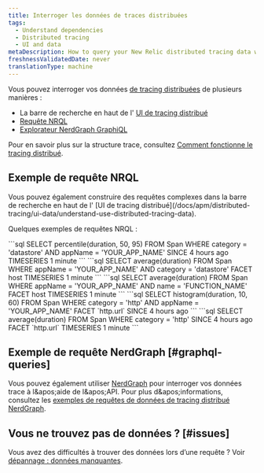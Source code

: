 ```yaml
---
title: Interroger les données de traces distribuées
tags:
  - Understand dependencies
  - Distributed tracing
  - UI and data
metaDescription: How to query your New Relic distributed tracing data with NRQL or the NerdGraph GraphiQL explorer.
freshnessValidatedDate: never
translationType: machine
---
```


Vous pouvez interroger vos données [de tracing distribuées](/docs/understand-dependencies/distributed-tracing/get-started/introduction-distributed-tracing) de plusieurs manières :

* La barre de recherche en haut de l' [UI de tracing distribué](/docs/apm/distributed-tracing/ui-data/understand-use-distributed-tracing-data)
* [Requête NRQL](#example-nrql-queries)
* [Explorateur NerdGraph GraphiQL](/docs/apis/graphql-api/tutorials/query-distributed-trace-data-using-graphql-api)

Pour en savoir plus sur la structure trace, consultez [Comment fonctionne le tracing distribué](/docs/understand-dependencies/distributed-tracing/get-started/how-new-relic-distributed-tracing-works).

## Exemple de requête NRQL

<Callout variant="tip">
  Vous pouvez également construire des requêtes complexes dans la barre de recherche en haut de l' [UI de tracing distribué](/docs/apm/distributed-tracing/ui-data/understand-use-distributed-tracing-data).
</Callout>

Quelques exemples de requêtes NRQL :

<CollapserGroup>
  <Collapser id="percentile-datastore" title="percentile de temps du magasin de données pour une application">
    ```sql
    SELECT percentile(duration, 50, 95) FROM Span WHERE category = 'datastore' 
    AND appName = 'YOUR_APP_NAME' SINCE 4 hours ago TIMESERIES 1 minute
    ```
  </Collapser>

  <Collapser id="database-query-by-host" title="temps de requête du datastore pour une application, facetté par hôte">
    ```sql
    SELECT average(duration) FROM Span WHERE appName = 'YOUR_APP_NAME' 
    AND category = 'datastore' FACET host TIMESERIES 1 minute
    ```
  </Collapser>

  <Collapser id="avg-duration-for-method-by-host" title="Durée moyenne d'une méthode d'un service, facettée par hôte">
    ```sql
    SELECT average(duration) FROM Span WHERE appName = 'YOUR_APP_NAME'
    AND name = 'FUNCTION_NAME' FACET host TIMESERIES 1 minute
    ```
  </Collapser>

  <Collapser id="histogram-external-services-by-uri" title="histogramme des services externes appelés par un service, facetté par URI externe">
    ```sql
    SELECT histogram(duration, 10, 60) FROM Span WHERE category = 'http'
    AND appName = 'YOUR_APP_NAME' FACET `http.url` SINCE 4 hours ago
    ```
  </Collapser>

  <Collapser id="avg-duration-external-all-apps" title="Durée moyenne des appels externes sur toutes les applications">
    ```sql
    SELECT average(duration) FROM Span WHERE category = 'http'
    SINCE 4 hours ago FACET `http.url` TIMESERIES 1 minute
    ```
  </Collapser>
</CollapserGroup>

## Exemple de requête NerdGraph [#graphql-queries]

Vous pouvez également utiliser [NerdGraph](/docs/apis/graphql-api/get-started/introduction-new-relic-nerdgraph) pour interroger vos données trace à l&amp;apos;aide de l&amp;apos;API. Pour plus d&amp;apos;informations, consultez les [exemples de requêtes de données de tracing distribué NerdGraph](/docs/apis/graphql-api/tutorials/query-distributed-trace-data-using-graphql-api).

## Vous ne trouvez pas de données ? [#issues]

Vous avez des difficultés à trouver des données lors d’une requête ? Voir [dépannage : données manquantes](/docs/apm/distributed-tracing/troubleshooting/troubleshooting-missing-trace-data).